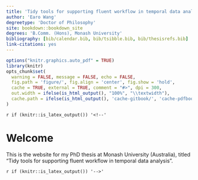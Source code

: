 ```yaml
---
title: 'Tidy tools for supporting fluent workflow in temporal data analysis'
author: 'Earo Wang'
degreetype: 'Doctor of Philosophy'
site: bookdown::bookdown_site
degrees: 'B.Comm. (Hons), Monash University'
bibliography: [bib/calendar.bib, bib/tsibble.bib, bib/thesisrefs.bib]
link-citations: yes
---
```


```r
options("knitr.graphics.auto_pdf" = TRUE)
library(knitr)
opts_chunk$set(
  warning = FALSE, message = FALSE, echo = FALSE,
  fig.path = 'figure/', fig.align = 'center', fig.show = 'hold',
  cache = TRUE, external = TRUE, comment = "#>", dpi = 300,
  out.width = ifelse(is_html_output(), "100%", "\\textwidth"),
  cache.path = ifelse(is_html_output(), 'cache-gitbook/', 'cache-pdfbook/')
)
```

`r if (knitr::is_latex_output()) '<!--'` 

# Welcome {-}

This is the website for my PhD thesis at Monash University (Australia), titled "Tidy tools for supporting fluent workflow in temporal data analysis".

`r if (knitr::is_latex_output()) '-->'`
